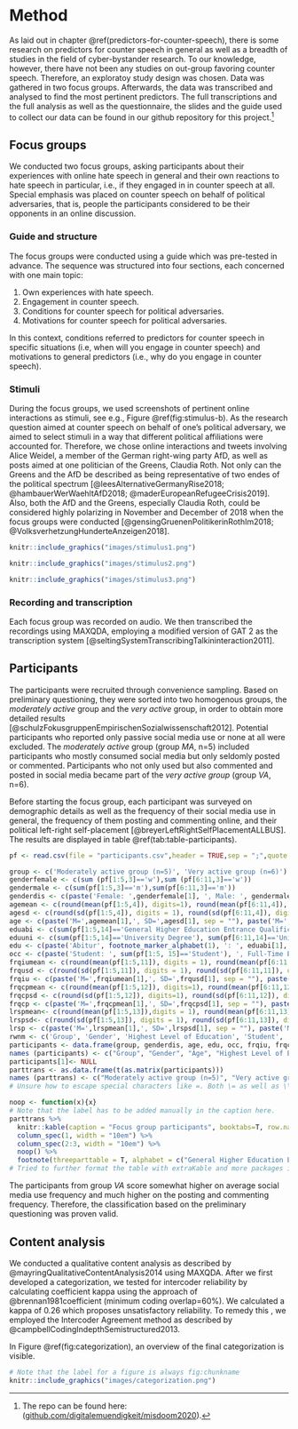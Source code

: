 # Method
As laid out in chapter \@ref(predictors-for-counter-speech), there is some research on predictors for counter speech in general as well as a breadth of studies in the field of cyber-bystander research. To our knowledge, however, there have not been any studies on out-group favoring counter speech. Therefore, an exploratoy study design was chosen. Data was gathered in two focus groups. Afterwards, the data was transcribed and analysed to find the most pertinent predictors. The full transcriptions and the full analysis as well as the questionnaire, the slides and the guide used to collect our data can be found in our github repository for this project.[^github]

[^github]: The repo can be found here: ([github.com/digitalemuendigkeit/misdoom2020](http://github.com/digitalemuendigkeit/misdoom2020)).

## Focus groups
We conducted two focus groups, asking participants about their experiences with online hate speech in general and their own reactions to hate speech in particular, i.e., if they engaged in in counter speech at all. Special emphasis was placed on counter speech on behalf of political adversaries, that is, people the participants considered to be their opponents in an online discussion.

### Guide and structure
The focus groups were conducted using a guide which was pre-tested in advance. The sequence was structured into four sections, each concerned with one main topic:

1. Own experiences with hate speech.
2. Engagement in counter speech.
3. Conditions for counter speech for political adversaries.
4. Motivations for counter speech for political adversaries.

In this context, conditions referred to predictors for counter speech in specific situations (i.e, when will you engage in counter speech) and motivations to general predictors (i.e., why do you engage in counter speech).

### Stimuli
During the focus groups, we used screenshots of pertinent online interactions as stimuli, see e.g., Figure \@ref(fig:stimulus-b). As the research question aimed at counter speech on behalf of one's political adversary, we aimed to select stimuli in a way that different political affiliations were accounted for. Therefore, we chose online interactions and tweets involving Alice Weidel, a member of the German right-wing party AfD, as well as posts aimed at one politician of the Greens, Claudia Roth. Not only can the Greens and the AfD be described as being representative of two endes of the political spectrum [@leesAlternativeGermanyRise2018; @hambauerWerWaehltAfD2018; @maderEuropeanRefugeeCrisis2019]. 
Also, both the AfD and the Greens, especially Claudia Roth, could be considered highly polarizing in November and December of 2018 when the focus groups were conducted [@gensingGruenenPolitikerinRothIm2018; @VolksverhetzungHunderteAnzeigen2018].

```r
knitr::include_graphics("images/stimulus1.png")
```


```r
knitr::include_graphics("images/stimulus2.png")
```

```r
knitr::include_graphics("images/stimulus3.png")
```

### Recording and transcription
Each focus group was recorded on audio. We then transcribed the recordings  using MAXQDA, employing a modified version of GAT 2 as the transcription system [@seltingSystemTranscribingTalkininteraction2011].

## Participants
The participants were recruited through convenience sampling. Based on preliminary questioning, they were sorted into two homogenous groups, the _moderately active_ group and the _very active_ group, in order to obtain more detailed results [@schulzFokusgruppenEmpirischenSozialwissenschaft2012]. 
Potential participants who reported only passive social media use or none at all were excluded. The _moderately active_ group (group _MA_, n=5) included participants who mostly consumed social media but only seldomly posted or commented. Participants who not only used but also commented and posted in social media became part of the _very active group_ (group _VA_, n=6). 

Before starting the focus group, each participant was surveyed on demographic details as well as the frequency of their social media use in general, the frequency of them posting and commenting online, and their political left-right self-placement [@breyerLeftRightSelfPlacementALLBUS]. The results are displayed in table \@ref(tab:table-participants).

```r
pf <- read.csv(file = "participants.csv",header = TRUE,sep = ";",quote = "",dec = ",", fill = TRUE, nrows = 11, )
```

```r
group <- c('Moderately active group (n=5)', 'Very active group (n=6)')
genderfemale <- c(sum (pf[1:5,3]=='w'),sum (pf[6:11,3]=='w'))
gendermale <- c(sum(pf[1:5,3]=='m'),sum(pf[6:11,3]=='m'))
genderdis <- c(paste('Female: ',genderfemale[1], ', Male: ', gendermale[1], sep = ""), paste('Female: ',genderfemale[2], ', Male: ', gendermale[2], sep = ""))
agemean <- c(round(mean(pf[1:5,4]), digits=1), round(mean(pf[6:11,4]), digits = 1))
agesd <- c(round(sd(pf[1:5,4]), digits = 1), round(sd(pf[6:11,4]), digits = 1))
age <- c(paste('M=',agemean[1],', SD=',agesd[1], sep = ""), paste('M=',agemean[2],', SD=',agesd[2], sep = ""))
eduabi <- c(sum(pf[1:5,14]=='General Higher Education Entrance Qualification (Abitur)'), sum(pf[6:11,14]=='General Higher Education Entrance Qualification (Abitur)'))
eduuni <- c(sum(pf[1:5,14]=='University Degree'), sum(pf[6:11,14]=='University Degree'))
edu <- c(paste('Abitur', footnote_marker_alphabet(1), ': ', eduabi[1], ', University Degree: ', eduuni[1], sep = ""), paste('Abitur', footnote_marker_alphabet(1), ': ',  eduabi[2], ', University Degree: ', eduuni[2], sep = ""))
occ <- c(paste('Student: ', sum(pf[1:5, 15]=='Student'), ', Full-Time Employed: ', (5 - sum(pf[1:5, 15]=='Student')), sep = ""), paste('Student: ', sum(pf[6:11, 15]=='Student'), ', Full-Time Employed: ', (6 - sum(pf[6:11, 15]=='Student')), sep = ""))
frqiumean <- c(round(mean(pf[1:5,11]), digits = 1), round(mean(pf[6:11,11]), digits = 1))
frqusd <- c(round(sd(pf[1:5,11]), digits = 1), round(sd(pf[6:11,11]), digits = 1))
frqiu <- c(paste('M=',frqiumean[1],', SD=',frqusd[1], sep = ""), paste('M=',frqiumean[2],', SD=',frqusd[2], sep = ""))
frqcpmean <- c(round(mean(pf[1:5,12]), digits=1), round(mean(pf[6:11,12]), digits=1))
frqcpsd <- c(round(sd(pf[1:5,12]), digits=1), round(sd(pf[6:11,12]), digits=1))
frqcp <- c(paste('M=',frqcpmean[1],', SD=',frqcpsd[1], sep = ""), paste('M=',frqcpmean[2],', SD=',frqcpsd[2], sep = ""))
lrspmean<- c(round(mean(pf[1:5,13]),digits = 1), round(mean(pf[6:11,13]), digits = 1))
lrspsd<- c(round(sd(pf[1:5,13]), digits = 1), round(sd(pf[6:11,13]), digits = 1))
lrsp <- c(paste('M=',lrspmean[1],', SD=',lrspsd[1], sep = ""), paste('M=',lrspmean[2],', SD=',lrspsd[2], sep = ""))
rwnm <- c('Group', 'Gender', 'Highest Level of Education', 'Student', 'Frequency of Use Social Media', 'Frequency of Posting and Commenting Online', 'Left-Right Self-Placement')
participants <- data.frame(group, genderdis, age, edu, occ, frqiu, frqcp, lrsp)
names (participants) <- c("Group", "Gender", "Age", "Highest Level of Education", "Occupation", paste0("Frequency of Social Media Use", footnote_marker_alphabet(2), footnote_marker_alphabet(3)), paste0("Frequency of Posting and Commenting Online", footnote_marker_alphabet(2)), paste0("Political Left-Right Self-Placement", footnote_marker_alphabet(4)))
participants[1]<- NULL
parttrans <- as.data.frame(t(as.matrix(participants)))
names (parttrans) <- c("Moderately active group (n=5)", "Very active group (n=6)")
# Unsure how to escape special characters like =. Both \= as well as \\= do not seem to work.
```

```r
noop <- function(x){x}
# Note that the label has to be added manually in the caption here.
parttrans %>% 
  knitr::kable(caption = "Focus group participants", booktabs=T, row.names = T, escape = F) %>% 
  column_spec(1, width = "10em") %>% 
  column_spec(2:3, width = "10em") %>% 
  noop() %>%
  footnote(threeparttable = T, alphabet = c("General Higher Education Entrance Qualification;", "1=never, 2=very rarely, 3=several times a month, 4=several times a week, 5=daily, 6=several times a day;", "averaged over 6 types of platforms (social networking sites, video platforms, blogs, online newspapers, infotainment, social news);","1=left, 10=right"))
# Tried to further format the table with extraKable and more packages in lncs-template-test. Unfortunately does not seem to work, therefore commented out. :)
```

The participants from group _VA_ score somewhat higher on average social media use frequency and much higher on the posting and commenting frequency. Therefore, the classification based on the preliminary questioning was proven valid.

## Content analysis
We conducted a qualitative content analysis as described by @mayringQualitativeContentAnalysis2014 using MAXQDA. <!-- Spefically, we employed the summarizing technique. 
The categories were formed by combining a deductive with an inductive approach. Deductively, we followed the categorization into the very active and moderately active group as well as the categorization prescribed by our guide: 
* _Moderately active group_
  + _Description_ (1. Own experiences with hate speech. and 2. Engagement in counter speech)
  + _Conditions_ (3. Conditions for counter speech for political adversaries.)
  + _Motivations_ (4. Motivations for counter speech for political adversaries.)
* _Very active group_
  + _..._
 
Inside these categories, more sub-categories were formed inductively.
### Intercoder reliability -->
After we first developed a categorization, we tested for intercoder reliability by calculating coefficient kappa using the approach of @brennan1981coefficient (minimum coding overlap=60%). 
<!-- The results are shown in table \@ref(tab:table-intercoder-reliability).

```r
tribble(
  ~`Category`, ~`Number of codes`, ~`Minimum coding overlap`, ~`Agreement`, ~`kappa`,
  "Moderately active group",  82, "60%", "27.16%", 0.26,
  "Very active group",  124, "60%","27.23%", 0.26
) %>% knitr::kable(caption = "Intercoder Reliability", booktabs=T, longtable=T)
```
Overall, a kappa of 0.26 was calculated. This proposes unssatisfactory reliability which is, however, not out of the ordinary for the first iteration of intercoder reliability examination. [@campbellCodingIndepthSemistructured2013; @macphailProcessGuidelinesEstablishing2016]-->
We calculated a kappa of 0.26 which proposes unsatisfactory reliability. To remedy this , we employed the Intercoder Agreement method as described by @campbellCodingIndepthSemistructured2013.

In Figure \@ref(fig:categorization), an overview of the final categorization is visible.

```r
# Note that the label for a figure is always fig:chunkname
knitr::include_graphics("images/categorization.png")
``` 

